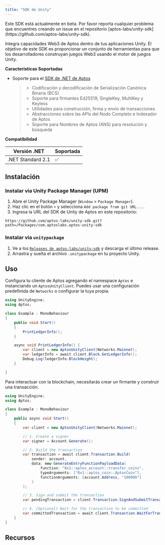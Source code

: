 ```yaml
---
title: "SDK de Unity"
---
```



<Aside type="caution" emoji="❗">
  Este SDK está actualmente en beta. Por favor reporta cualquier problema que encuentres
  creando un issue en el repositorio
  [aptos-labs/unity-sdk](https://github.com/aptos-labs/unity-sdk).
</Aside>

Integra capacidades Web3 de Aptos dentro de tus aplicaciones Unity. El objetivo de este SDK es proporcionar un conjunto de herramientas
para que los desarrolladores construyan juegos Web3 usando el motor de juegos Unity.

**Características Soportadas**

- Soporte para el [SDK de .NET de Aptos](/es/build/sdks/dotnet-sdk)

  > - Codificación y decodificación de Serialización Canónica Binaria (BCS)
  > - Soporte para firmantes Ed25519, SingleKey, MultiKey y Keyless
  > - Utilidades para construcción, firma y envío de transacciones
  > - Abstracciones sobre las APIs del Nodo Completo e Indexador de Aptos
  > - Soporte para Nombres de Aptos (ANS) para resolución y búsqueda

**Compatibilidad**

| Versión .NET      | Soportada |
| ----------------- | --------- |
| .NET Standard 2.1 | ✅         |

## Instalación

### Instalar via Unity Package Manager (UPM)

1. Abre el Unity Package Manager (`Window` > `Package Manager`).
2. Haz clic en el botón `+` y selecciona `Add package from git URL...`.
3. Ingresa la URL del SDK de Unity de Aptos en este repositorio:

```shellscript
https://github.com/aptos-labs/unity-sdk.git?path=/Packages/com.aptoslabs.aptos-unity-sdk
```

### Instalar via `unitypackage`

1. Ve a los [`Releases de aptos-labs/unity-sdk`](https://github.com/aptos-labs/unity-sdk/releases) y descarga el último release.
2. Arrastra y suelta el archivo `.unitypackage` en tu proyecto Unity.

## Uso

Configura tu cliente de Aptos agregando el namespace `Aptos` e instanciando un `AptosUnityClient`. Puedes usar una configuración
predefinida de `Networks` o configurar la tuya propia.

```csharp {2-2,8-8,11-15}
using UnityEngine;
using Aptos;

class Example : MonoBehaviour
{
    public void Start()
    {
        PrintLedgerInfo();
    }

    async void PrintLedgerInfo() {
        var client = new AptosUnityClient(Networks.Mainnet);
        var ledgerInfo = await client.Block.GetLedgerInfo();
        Debug.Log(ledgerInfo.BlockHeight);
    }

}
```

Para interactuar con la blockchain, necesitarás crear un firmante y construir una transacción.

```csharp filename="Program.cs" {10-11,13-21,23-24,26-27}
using UnityEngine;
using Aptos;

class Example : MonoBehaviour
{
    public async void Start()
    {
        var client = new AptosUnityClient(Networks.Mainnet);

        // 1. Create a signer
        var signer = Account.Generate();

        // 2. Build the transaction
        var transaction = await client.Transaction.Build(
            sender: account,
            data: new GenerateEntryFunctionPayloadData(
                function: "0x1::aptos_account::transfer_coins",
                typeArguments: ["0x1::aptos_coin::AptosCoin"],
                functionArguments: [account.Address, "100000"]
            )
        );

        // 3. Sign and submit the transaction
        var pendingTransaction = client.Transaction.SignAndSubmitTransaction(account, transaction);

        // 4. (Optional) Wait for the transaction to be committed
        var committedTransaction = await client.Transaction.WaitForTransaction(pendingTransaction);
    }
}
```

## Recursos

<CardGrid>
  <LinkCard href="https://github.com/aptos-labs/aptos-unity-starter" title="Aptos Wallet Starter" description="Proyecto de ejemplo Unity con una integración del SDK de Unity de Aptos." target="_blank" />
</CardGrid>
